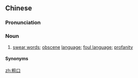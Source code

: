 ==Chinese==
{{zh-forms}}

===Pronunciation===
{{zh-pron
|m=cūkǒu,er=y
|c=cou1 hau2
|cat=n
}}

===Noun===
{{zh-noun}}

# {{lb|zh|chiefly|Cantonese}} [[swear word]]s; [[obscene]] [[language]]; [[foul language]]; [[profanity]]

====Synonyms====
{{zh-dial|髒話}}

[[zh:粗口]]